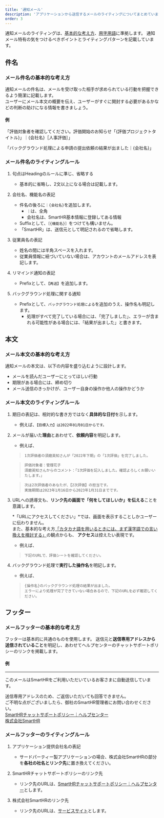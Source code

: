 ```yaml
---
title: '通知メール'
description: 'アプリケーションから送信するメールのライティングについてまとめています。'
order: 3
---
```


通知メールのライティングは、[基本的な考え方](/products/contents/writing-style/)、[用字用語](/products/contents/idiomatic-usage/)に準拠します。
通知メール特有の気をつけるべきポイントとライティングパターンを記載しています。

## 件名

### メール件名の基本的な考え方

通知メールの件名は、メールを受け取った相手が求められている行動を把握できるよう簡潔に記載します。  
ユーザーにメール本文の概要を伝え、ユーザーがすぐに開封する必要があるかなどの判断の助けになる情報を書きましょう。

#### 例
「評価対象者を確認してください。評価開始のお知らせ「\{評価プロジェクトタイトル\}」｜\{会社名\}［人事評価］」

「バックグラウンド処理による申請の提出依頼の結果が出ました｜\{会社名\}」

### メール件名のライティングルール

1. 句点はHeadingのルールに準じ、省略する
    * 基本的に省略し、2文以上になる場合は記載します。

2. 会社名、機能名の表記
    * 件名の後ろに`｜{会社名}`を追加します。
        * `｜`は、全角
        * 会社名は、SmartHR基本情報に登録してある情報
    * Suffixとして、`［{機能名}］`をつけても構いません。
    * 「SmartHR」は、送信元として明記されるので省略します。

3. 従業員名の表記
    * 姓名の間には半角スペースを入れます。
    * 従業員情報に紐づいていない場合は、アカウントのメールアドレスを表記します。

4. リマインド通知の表記
    * Prefixとして、`【再送】`を追加します。

5. バックグラウンド処理に関する通知
    * Prefixとして、`バックグラウンド処理による`を追加のうえ、操作名も明記します。
        * 処理がすべて完了している場合には、「完了しました」、エラーが含まれる可能性がある場合には、「結果が出ました」と書きます。

## 本文

### メール本文の基本的な考え方

通知メールの本文は、以下の内容を盛り込むように設計します。

- メールを読んだユーザーにとってほしい行動
- 期限がある場合には、締め切り
- メール送信のきっかけが、ユーザー自身の操作か他人の操作かどうか

### メール本文のライティングルール

1. 期日の表記は、相対的な書き方ではなく**具体的な日付**を示します。

    * 例えば、`【目標入力】は2022年01月01日からです。`

2. メールが届いた**理由**とあわせて、**依頼内容**を明記します。

    * 例えば、

    > `1次評価者の須磨英知さんが「2022年下期」の「1次評価」を完了しました。`

    > `評価対象者：管理花子`  
    > `須磨英知さんからのコメント：「1次評価を記入しました。確認よろしくお願いいたします。」`

    > `次は2次評価者のあなたが、【2次評価】の担当です。`  
    > `実施期間は2023年1月16日から2023年1月31日までです。`


3. URLへの誘導文も、**リンク先の画面で「何をしてほしいか」を伝える**ことを意識します。

    *「URLにアクセスしてください」*では、画面を表示することしかユーザーに伝わりません。  
    また、基本的な考え方[「カタカナ語を用いるときには、まず漢字語での言い換えを検討する」](/products/contents/writing-style/#prefer-kanji-to-katakana-words)の観点からも、 **アクセス**は控えたい表現です。

    * 例えば、

    > `下記のURLで、評価シートを確認してください。`  

4. バックグラウンド処理で**実行した操作名**を明記します。

    * 例えば、

    > `{操作名}のバックグラウンド処理の結果が出ました。`  
    > `エラーにより処理が完了できていない場合あるので、下記のURLを必ず確認してください。`

## フッター

### メールフッターの基本的な考え方

フッターは基本的に共通のものを使用します。
送信元と**送信専用アドレスから送信されていること**を明記し、あわせてヘルプセンターのチャットサポートポリシーのリンクを掲載します。


#### 例
<hr />
このメールはSmartHRをご利用いただいているお客さまに自動送信しています。

送信専用アドレスのため、ご返信いただいても回答できません。  
ご不明な点がございましたら、御社のSmartHR管理者にお問い合わせください。  
[SmartHRチャットサポートポリシー｜ヘルプセンター](https://support.smarthr.jp/ja/help/articles/360044805593/)  
[株式会社SmartHR](https://smarthr.jp/)


### メールフッターのライティングルール
1. アプリケーション提供会社名の表記
    * サードパーティー製アプリケーションの場合、株式会社SmartHRの部分を**各社の社名とリンク先**に置き換えてください。

2. SmartHRチャットサポートポリシーのリンク先
    * リンク先のURLは、[SmartHRチャットサポートポリシー｜ヘルプセンター](https://support.smarthr.jp/ja/help/articles/360044805593/)とします。

3. 株式会社SmartHRのリンク先
    * リンク先のURLは、[サービスサイト](https://smarthr.jp/)とします。
